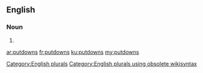 ==English==

===Noun===
{{head|en}}

# {{plural of|putdown}}

[[Category:English plurals]][[Category:English plurals using obsolete wikisyntax]]

[[ar:putdowns]]
[[fr:putdowns]]
[[ku:putdowns]]
[[my:putdowns]]